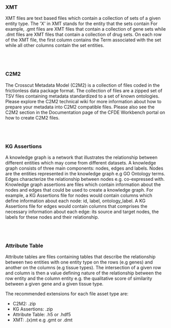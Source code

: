 ### XMT

XMT files are text based files which contain a collection of sets of a given entity type. The 'X' in XMT stands for the entity that the sets contain For example, .gmt files are XMT files that contain a collection of gene sets while .dmt files are XMT files that contain a collection of drug sets. On each row of the XMT file, the first column contains the Term associated with the set while all other columns contain the set entities.

<br></br>

### C2M2

The Crosscut Metadata Model (C2M2) is a collection of files coded in the frictionless data package format. The collection of files are a zipped set of TSV files containing metadata standardized to a set of known ontologies. Please explore the C2M2 technical wiki for more information about how to prepare your metadata into C2M2 compatible files. Please also see the C2M2 section in the Documentation page of the CFDE Workbench portal on how to create C2M2 files.

<br></br>

### KG Assertions

A knowledge graph is a network that illustrates the relationship between different entities which may come from different datasets. A knowledge graph consists of three main components: nodes, edges and labels. Nodes are the entities represented in the knowledge graph e.g GO Ontology terms. Edges characterize the relationship between nodes e.g. co-expressed with. Knowledge graph assertions are files which contain information about the nodes and edges that could be used to create a knowledge graph. For example, a KG Assertions file for nodes would contain columns which define information about each node: id, label, ontology_label. A KG Assertions file for edges would contain columns that comprises the necessary information about each edge: its source and target nodes, the labels for these nodes and their relationship.

<br></br>

### Attribute Table

Attribute tables are files containing tables that describe the relationship between two entities with one entity type on the rows (e.g genes) and another on the columns (e.g tissue types). The intersection of a given row and column is then a value defining nature of the relationship between the row entity and the column entity e.g. the qualitative score of similarity between a given gene and a given tissue type.

The recommended extensions for each file asset type are:
- C2M2: .zip
- KG Assertions: .zip
- Attribute Table: .h5 or .hdf5
- XMT: .(x)mt e.g .gmt or .dmt
